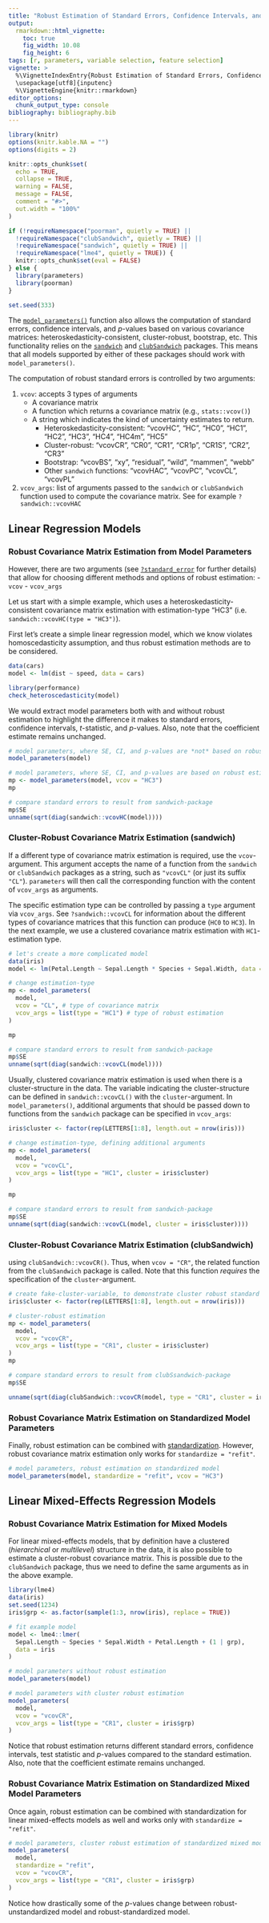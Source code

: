 ```yaml
---
title: "Robust Estimation of Standard Errors, Confidence Intervals, and p-values"
output: 
  rmarkdown::html_vignette:
    toc: true
    fig_width: 10.08
    fig_height: 6
tags: [r, parameters, variable selection, feature selection]
vignette: >
  %\VignetteIndexEntry{Robust Estimation of Standard Errors, Confidence Intervals, and p-values}
  \usepackage[utf8]{inputenc}
  %\VignetteEngine{knitr::rmarkdown}
editor_options: 
  chunk_output_type: console
bibliography: bibliography.bib
---
```


```r
library(knitr)
options(knitr.kable.NA = "")
options(digits = 2)

knitr::opts_chunk$set(
  echo = TRUE,
  collapse = TRUE,
  warning = FALSE,
  message = FALSE,
  comment = "#>",
  out.width = "100%"
)

if (!requireNamespace("poorman", quietly = TRUE) ||
  !requireNamespace("clubSandwich", quietly = TRUE) ||
  !requireNamespace("sandwich", quietly = TRUE) ||
  !requireNamespace("lme4", quietly = TRUE)) {
  knitr::opts_chunk$set(eval = FALSE)
} else {
  library(parameters)
  library(poorman)
}

set.seed(333)
```

The
[`model_parameters()`](https://easystats.github.io/parameters/articles/model_parameters.html)
function also allows the computation of standard errors, confidence intervals,
and *p*-values based on various covariance matrices: heteroskedasticity-consistent, cluster-robust, bootstrap, etc. This functionality relies on
the [`sandwich`](https://cran.r-project.org/web/packages/sandwich/vignettes/sandwich-CL.pdf)
and
[`clubSandwich`](https://cran.r-project.org/web/packages/clubSandwich/index.html)
packages. This means that all models supported by either of these packages should work
with `model_parameters()`.

The computation of robust standard errors is controlled by two arguments:

1. `vcov`: accepts 3 types of arguments
   * A covariance matrix
   * A function which returns a covariance matrix (e.g., `stats::vcov()`)
   * A string which indicates the kind of uncertainty estimates to return.
     - Heteroskedasticity-consistent: "vcovHC", "HC", "HC0", "HC1", "HC2", "HC3", "HC4", "HC4m", "HC5"
     - Cluster-robust: "vcovCR", "CR0", "CR1", "CR1p", "CR1S", "CR2", "CR3"
     - Bootstrap: "vcovBS", "xy", "residual", "wild", "mammen", "webb"
     - Other `sandwich` functions: "vcovHAC", "vcovPC", "vcovCL", "vcovPL"
2. `vcov_args`: list of arguments passed to the `sandwich` or `clubSandwich` function used to compute the covariance matrix. See for example `?sandwich::vcovHAC`

## Linear Regression Models

### Robust Covariance Matrix Estimation from Model Parameters

However, there are two arguments (see
[`?standard_error`](https://easystats.github.io/parameters/reference/standard_error.html)
for further details) that allow for choosing different methods and options of
robust estimation:
- `vcov`
- `vcov_args`

Let us start with a simple example, which uses a heteroskedasticity-consistent
covariance matrix estimation with estimation-type "HC3" (i.e.
`sandwich::vcovHC(type = "HC3")`). 

First let's create a simple linear regression model, which we know violates
homoscedasticity assumption, and thus robust estimation methods are to be
considered.

```r
data(cars)
model <- lm(dist ~ speed, data = cars)

library(performance)
check_heteroscedasticity(model)
```

We would extract model parameters both with and without robust estimation to
highlight the difference it makes to standard errors, confidence intervals, 
*t*-statistic, and *p*-values. Also, note that the coefficient estimate remains 
unchanged.

```r
# model parameters, where SE, CI, and p-values are *not* based on robust estimation
model_parameters(model)

# model parameters, where SE, CI, and p-values are based on robust estimation
mp <- model_parameters(model, vcov = "HC3")
mp

# compare standard errors to result from sandwich-package
mp$SE
unname(sqrt(diag(sandwich::vcovHC(model))))
```

### Cluster-Robust Covariance Matrix Estimation (sandwich)

If a different type of covariance matrix estimation is required, use the
`vcov`-argument. This argument accepts the name of a function from the
`sandwich` or `clubSandwich` packages as a string, such as `"vcovCL"` (or just
its suffix `"CL"`). `parameters` will then call the corresponding function with
the content of `vcov_args` as arguments. 

The specific estimation type can be controlled by passing a `type` argument via `vcov_args`. See `?sandwich::vcovCL` for information about the different types of covariance matrices that this function can produce (`HC0` to `HC3`). In the next
example, we use a clustered covariance matrix estimation with `HC1`-estimation
type.

```r
# let's create a more complicated model
data(iris)
model <- lm(Petal.Length ~ Sepal.Length * Species + Sepal.Width, data = iris)

# change estimation-type
mp <- model_parameters(
  model,
  vcov = "CL", # type of covariance matrix
  vcov_args = list(type = "HC1") # type of robust estimation
)

mp

# compare standard errors to result from sandwich-package
mp$SE
unname(sqrt(diag(sandwich::vcovCL(model))))
```

Usually, clustered covariance matrix estimation is used when there is a
cluster-structure in the data. The variable indicating the cluster-structure can
be defined in `sandwich::vcovCL()` with the `cluster`-argument. In
`model_parameters()`, additional arguments that should be passed down to
functions from the `sandwich` package can be specified in `vcov_args`:

```r
iris$cluster <- factor(rep(LETTERS[1:8], length.out = nrow(iris)))

# change estimation-type, defining additional arguments
mp <- model_parameters(
  model,
  vcov = "vcovCL",
  vcov_args = list(type = "HC1", cluster = iris$cluster)
)

mp

# compare standard errors to result from sandwich-package
mp$SE
unname(sqrt(diag(sandwich::vcovCL(model, cluster = iris$cluster))))
```

### Cluster-Robust Covariance Matrix Estimation (clubSandwich)
using `clubSandwich::vcovCR()`. Thus, when `vcov = "CR"`, the related
function from the `clubSandwich` package is called. Note that this function
_requires_ the specification of the `cluster`-argument.

```r
# create fake-cluster-variable, to demonstrate cluster robust standard errors
iris$cluster <- factor(rep(LETTERS[1:8], length.out = nrow(iris)))

# cluster-robust estimation
mp <- model_parameters(
  model,
  vcov = "vcovCR",
  vcov_args = list(type = "CR1", cluster = iris$cluster)
)
mp

# compare standard errors to result from clubSsandwich-package
mp$SE

unname(sqrt(diag(clubSandwich::vcovCR(model, type = "CR1", cluster = iris$cluster))))
```

### Robust Covariance Matrix Estimation on Standardized Model Parameters

Finally, robust estimation can be combined with
[standardization](https://easystats.github.io/parameters/articles/model_parameters_standardized.html).
However, robust covariance matrix estimation only works for `standardize = "refit"`.

```r
# model parameters, robust estimation on standardized model
model_parameters(model, standardize = "refit", vcov = "HC3")
```

## Linear Mixed-Effects Regression Models

### Robust Covariance Matrix Estimation for Mixed Models

For linear mixed-effects models, that by definition have a clustered
(*hierarchical* or *multilevel*) structure in the data, it is also possible to
estimate a cluster-robust covariance matrix. This is possible due to the
`clubSandwich` package, thus we need to define the same arguments as in the
above example.

```r
library(lme4)
data(iris)
set.seed(1234)
iris$grp <- as.factor(sample(1:3, nrow(iris), replace = TRUE))

# fit example model
model <- lme4::lmer(
  Sepal.Length ~ Species * Sepal.Width + Petal.Length + (1 | grp),
  data = iris
)

# model parameters without robust estimation
model_parameters(model)

# model parameters with cluster robust estimation
model_parameters(
  model,
  vcov = "vcovCR",
  vcov_args = list(type = "CR1", cluster = iris$grp)
)
```

Notice that robust estimation returns different standard errors, confidence
intervals, test statistic and *p*-values compared to the standard estimation. 
Also, note that the coefficient estimate remains unchanged.

### Robust Covariance Matrix Estimation on Standardized Mixed Model Parameters

Once again, robust estimation can be combined with standardization for linear
mixed-effects models as well and works only with `standardize = "refit"`.

```r
# model parameters, cluster robust estimation of standardized mixed model
model_parameters(
  model,
  standardize = "refit",
  vcov = "vcovCR",
  vcov_args = list(type = "CR1", cluster = iris$grp)
)
```

Notice how drastically some of the *p*-values change between
robust-unstandardized model and robust-standardized model.

<!-- TO DO: Maybe provide references to read more? -->
